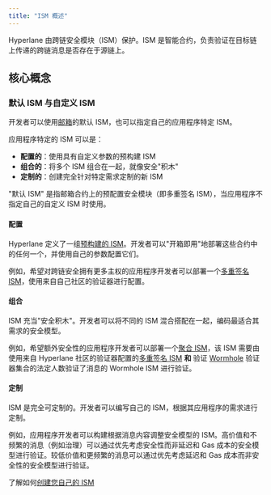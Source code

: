 ```yaml
---
title: "ISM 概述"
---
```



Hyperlane 由跨链安全模块（ISM）保护。ISM 是智能合约，负责验证在目标链上传递的跨链消息是否存在于源链上。

<IsmDiagram />

## 核心概念

### 默认 ISM 与自定义 ISM

开发者可以使用[邮箱](/zh/docs/protocol/core/mailbox)的默认 ISM，也可以指定自己的应用程序特定 ISM。

应用程序特定的 ISM 可以是：

- **配置的**：使用具有自定义参数的预构建 ISM
- **组合的**：将多个 ISM 组合在一起，就像安全"积木"
- **定制的**：创建完全针对特定需求定制的新 ISM

<Note>
  "默认 ISM" 是指邮箱合约上的预配置安全模块（即多重签名 ISM），当应用程序不指定自己的自定义 ISM 时使用。
</Note>

#### 配置

Hyperlane 定义了一组[预构建的 ISM](#standard-isms)。开发者可以"开箱即用"地部署这些合约中的任何一个，并使用自己的参数配置它们。

例如，希望对跨链安全拥有更多主权的应用程序开发者可以部署一个[多重签名 ISM](/zh/docs/protocol/ISM/standard-ISMs/multisig-ISM)，使用来自自己社区的验证器进行配置。

#### 组合

ISM 充当"安全积木"。开发者可以将不同的 ISM 混合搭配在一起，编码最适合其需求的安全模型。

例如，希望额外安全性的应用程序开发者可以部署一个[聚合 ISM](/zh/docs/protocol/ISM/standard-ISMs/aggregation-ISM)，该 ISM 需要由使用来自 Hyperlane 社区的验证器配置的[多重签名 ISM](/zh/docs/protocol/ISM/standard-ISMs/multisig-ISM) **和** 验证 [Wormhole](https://wormhole.com/) 验证器集合的法定人数验证了消息的 Wormhole ISM 进行验证。

#### 定制

ISM 是完全可定制的。开发者可以编写自己的 ISM，根据其应用程序的需求进行定制。

例如，应用程序开发者可以构建根据消息内容调整安全模型的 ISM。高价值和不频繁的消息（例如治理）可以通过优先考虑安全性而非延迟和 Gas 成本的安全模型进行验证。较低价值和更频繁的消息可以通过优先考虑延迟和 Gas 成本而非安全性的安全模型进行验证。

<Tip>了解如何[创建您自己的 ISM](/zh/docs/protocol/ISM/custom-ISM)</Tip>